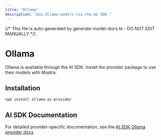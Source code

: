 ```yaml
---
title: "Ollama"
description: "Use Ollama models via the AI SDK."
---
```


{/* This file is auto-generated by generate-model-docs.ts - DO NOT EDIT MANUALLY */}

# Ollama

Ollama is available through the AI SDK. Install the provider package to use their models with Mastra.

## Installation

```bash npm2yarn copy
npm install ollama-ai-provider
```

## AI SDK Documentation

For detailed provider-specific documentation, see the [AI SDK Ollama provider docs](https://ai-sdk.dev/providers/community-providers/ollama).
